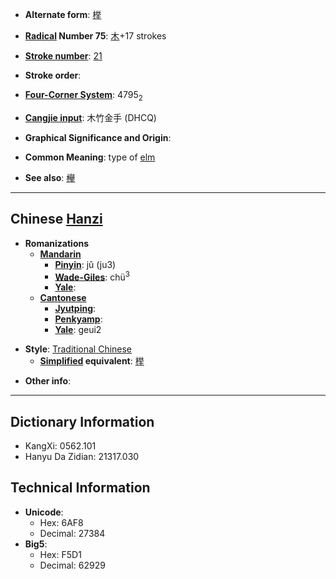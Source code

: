 * '''Alternate form''': [[榉]]

* '''[[Wiktionary:Chinese radical index| Radical]] Number 75''': [[Wiktionary:Chinese radical index 木|木]]+17 strokes

* '''[[Wiktionary:Chinese total strokes index|Stroke number]]''': [[Wiktionary:Chinese total strokes index 21|21]]

* '''Stroke order''': 

* '''[[Wiktionary:Chinese four corner index|Four-Corner System]]''': 4795<sub>2</sub>

* '''[[Wiktionary:Chinese Cangjie index|Cangjie input]]''': 木竹金手 (DHCQ)

* '''Graphical Significance and Origin''': 

* '''Common Meaning''': type of [[elm]]

* '''See also''': [[欅]]<!-- seem to be variants of same char, [[zelkova]], which is related to [[elm]] -->

----

== Chinese [[Hanzi]] ==

* '''Romanizations'''
** '''[[Mandarin]]'''
*** '''[[Pinyin]]''': jǔ (ju3)
*** '''[[Wade-Giles]]''': chü<sup>3</sup>
*** '''[[Yale]]''': 
** '''[[Cantonese]]'''
*** '''[[Jyutping]]''':
*** '''[[Penkyamp]]''': 
*** '''[[Yale]]''': geui2

* '''Style''': [[Traditional Chinese]] 
** '''[[Simplified Chinese|Simplified]] equivalent''': [[榉]]

* '''Other info''': 

----

== Dictionary Information ==

* KangXi: 0562.101
* Hanyu Da Zidian: 21317.030

== Technical Information ==

* '''Unicode''':
** Hex: 6AF8
** Decimal: 27384
* '''Big5''':
** Hex: F5D1
** Decimal: 62929